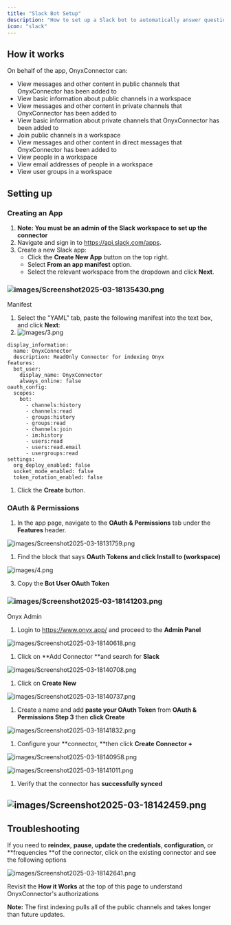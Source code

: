 ```yaml
---
title: "Slack Bot Setup"
description: "How to set up a Slack bot to automatically answer questions"
icon: "slack"
---
```


## How it works

On behalf of the app, OnyxConnector can:

- View messages and other content in public channels that OnyxConnector has been added to
- View basic information about public channels in a workspace
- View messages and other content in private channels that OnyxConnector has been added to
- View basic information about private channels that OnyxConnector has been added to
- Join public channels in a workspace
- View messages and other content in direct messages that OnyxConnector has been added to
- View people in a workspace
- View email addresses of people in a workspace
- View user groups in a workspace

## Setting up

### Creating an App

1. **Note: You must be an admin of the Slack workspace to set up the connector**
2. Navigate and sign in to https://api.slack.com/apps.
3. Create a new Slack app:
   - Click the **Create New App** button on the top right.
   - Select **From an app manifest** option.
   - Select the relevant workspace from the dropdown and click **Next**.

### ![images/Screenshot2025-03-18135430.png](/images/Screenshot2025-03-18135430.png)

Manifest

1. Select the "YAML" tab, paste the following manifest into the text box, and click **Next**:
2. ![images/3.png](/images/3.png)

```
display_information:
  name: OnyxConnector
  description: ReadOnly Connector for indexing Onyx
features:
  bot_user:
    display_name: OnyxConnector
    always_online: false
oauth_config:
  scopes:
    bot:
      - channels:history
      - channels:read
      - groups:history
      - groups:read
      - channels:join
      - im:history
      - users:read
      - users:read.email
      - usergroups:read
settings:
  org_deploy_enabled: false
  socket_mode_enabled: false
  token_rotation_enabled: false
```

1. Click the **Create** button.

### OAuth & Permissions

1. In the app page, navigate to the **OAuth & Permissions** tab under the **Features** header.

![images/Screenshot2025-03-18131759.png](/images/Screenshot2025-03-18131759.png)

1. Find the block that says **OAuth Tokens and click Install to (workspace)**

![images/4.png](/images/4.png)

3. Copy the **Bot User OAuth Token**

### ![images/Screenshot2025-03-18141203.png](/images/Screenshot2025-03-18141203.png)

Onyx Admin

1. Login to https://www.onyx.app/ and proceed to the **Admin Panel**

![images/Screenshot2025-03-18140618.png](/images/Screenshot2025-03-18140618.png)

1. Click on **Add Connector **and search for **Slack**

![images/Screenshot2025-03-18140708.png](/images/Screenshot2025-03-18140708.png)

1. Click on **Create New**

![images/Screenshot2025-03-18140737.png](/images/Screenshot2025-03-18140737.png)

1. Create a name and add **paste your OAuth Token** from **OAuth & Permissions Step 3** then **click Create**

![images/Screenshot2025-03-18141832.png](/images/Screenshot2025-03-18141832.png)

1. Configure your **connector, **then click **Create Connector +**

![images/Screenshot2025-03-18140958.png](/images/Screenshot2025-03-18140958.png)

![images/Screenshot2025-03-18141011.png](/images/Screenshot2025-03-18141011.png)

1. Verify that the connector has **successfully synced**

## ![images/Screenshot2025-03-18142459.png](/images/Screenshot2025-03-18142459.png)

## Troubleshooting

If you need to **reindex**, **pause**, **update the credentials**, **configuration**, or **frequencies **of the connector, click on the existing connector and see the following options

![images/Screenshot2025-03-18142641.png](/images/Screenshot2025-03-18142641.png)

Revisit the **How it Works** at the top of this page to understand OnyxConnector's authorizations

**Note:** The first indexing pulls all of the public channels and takes longer than future updates.